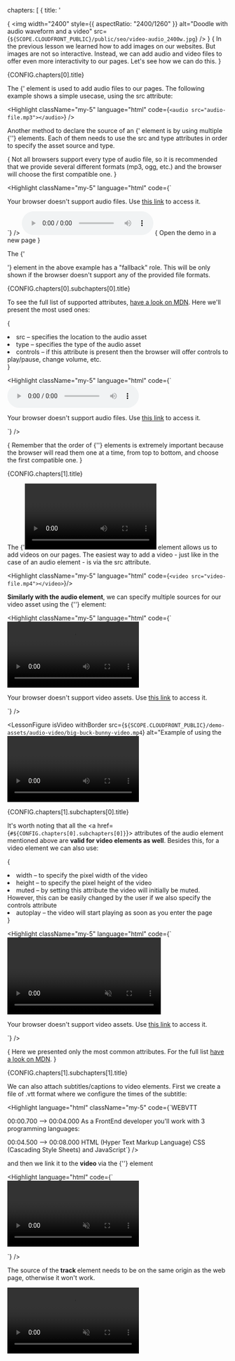   chapters: [
    {
      title: '<audio> element',
      id: 'audio-element',
      subchapters: [{
        title: 'Attributes for <audio> element',
        id: 'atributele-elementului-audio',
      }],
    },
    {
      title: '<video> element',
      id: 'video-element',
      subchapters: [{
        title: 'Attributes for <video> element',
        id: 'atributele-elementului-video',
      }, {
        title: 'Subtitles or Captions',
        id: 'subtitles-captions',
      }],
    },
  ],
};

{<LessonCover>
  <img
    width="2400"
    style={{ aspectRatio: "2400/1260" }}
    alt="Doodle with audio waveform and a video"
    src={`${SCOPE.CLOUDFRONT_PUBLIC}/public/seo/video-audio_2400w.jpg`}
  />
</LessonCover>}
{<LessonFirstSentence>
  In the previous lesson we learned how to add images on our websites. But images are not so interactive. Instead, we can add audio and video files to offer even more interactivity to our pages. Let's see how we can do this.
</LessonFirstSentence>}
<section>
  <LessonHeading as="h2" id={CONFIG.chapters[0].id}>
    {CONFIG.chapters[0].title}
  </LessonHeading>
   
   The <FormattedText as="strong">{'<audio>'}</FormattedText> element is used to add audio files to our pages. The following example shows a simple usecase, using the <FormattedText as="strong">src</FormattedText> attribute:
   
  <Highlight className="my-5" language="html" code={`<audio src="audio-file.mp3"></audio>`} />

  Another method to declare the source of an <FormattedText as="strong">{'<audio>'}</FormattedText> element is by using multiple <FormattedText as="strong">{'<source>'}</FormattedText> elements. Each of them needs to use the <FormattedText as="strong">src</FormattedText> and <FormattedText as="strong">type</FormattedText> attributes in order to specify the asset source and type.

  {<LessonTip>
    Not all browsers support every type of audio file, so it is recommended that we provide several different formats (mp3, ogg, etc.) and the browser will choose the first compatible one.
  </LessonTip>}

  <Highlight className="my-5" language="html" code={`<audio>
  <source src="audio-file.mp3" type="audio/mpeg" />
  <source src="audio-file.ogg" type="audio/ogg" />
  <p>
    Your browser doesn't support audio files.
    Use <a href="audio-file.mp3">this link</a> 
    to access it.
  </p>
</audio> 
`}
  />
 <DemoPreview>
    <audio style={{ border: '1px solid #000' }} controls className="mb-2">
    <source
      src={`${SCOPE.CLOUDFRONT_PUBLIC}/public/audio/audio-element-demo.m4a`}
      type="audio/mp4"/>
    <source
      src={`${SCOPE.CLOUDFRONT_PUBLIC}/public/audio/audio-element-demo.mp3`}
      type="audio/mpeg"/>
        Your browser doesn't support audio files. Use <a href={`${SCOPE.CLOUDFRONT_PUBLIC}/public/audio/audio-element-demo.m4a`}>this link</a> to access it.
    </audio>
    {<Link prefetch={false} target="_blank" className="d-block" href="/demo/html/audio">
      Open the demo in a new page
    </Link>} 
  </DemoPreview>
  
  The <FormattedText as="strong">{'<p>'}</FormattedText> element in the above example has a "fallback" role. This will be only shown if the browser doesn't support any of the provided file formats.
</section>

 <section>
  <LessonHeading as="h3" id={CONFIG.chapters[0].subchapters[0].id}>
    {CONFIG.chapters[0].subchapters[0].title}
  </LessonHeading>

  To see the full list of supported attributes, <a target="_blank" rel="noreferrer" href="https://developer.mozilla.org/en-US/docs/Web/HTML/Element/audio#attributes"> have a look on MDN</a>.
  Here we'll present the most used ones:

  {<List variant="bullets">
    <li className="mb-4"> 
      <FormattedText as="strong">src</FormattedText>  – specifies the location to the audio asset
    </li>
    <li className="mb-4">
      <FormattedText as="strong">type</FormattedText> – specifies the type of the audio asset
    </li>
    <li className="mb-4"> 
      <FormattedText as="strong">controls</FormattedText>  – if this attribute is present then the browser will offer controls to play/pause, change volume, etc.
    </li>
  </List>}

  <Highlight className="my-5" language="html" code={`<audio controls>
  <source src="audio-file.mp3" type="audio/mpeg" />

  <source src="audio-file.ogg" type="audio/ogg" />

   <p>
      Your browser doesn't support audio files.
      Use <a href="audio-file.mp3">this link</a> 
      to access it.
  </p>
</audio>
`}
/>
 
  {<LessonTip>
    Remember that the order of <FormattedText as="strong">{'<source>'}</FormattedText> elements is extremely important because the browser will read them one at a time, from top to bottom, and choose the first compatible one.
  </LessonTip>}
</section>

<section>
  <LessonHeading as="h2" id={CONFIG.chapters[1].id}>
    {CONFIG.chapters[1].title}
  </LessonHeading>

  The <FormattedText as="strong">{'<video>'}</FormattedText> element allows us to add videos on our pages. The easiest way to add a video - just like in the case of an audio element - is via the <FormattedText as="strong">src</FormattedText> attribute.

  <Highlight className="my-5" language="html" code={`<video src="video-file.mp4"></video>`}/>

  <strong>Similarly with the audio element</strong>, we can specify multiple sources for our video asset using the <FormattedText as="strong">{'<source>'}</FormattedText> element:

  <Highlight className="my-5" language="html" code={`<video>
  <source src="video-file.webm" type="video/webm" />
        
  <source src="video-file.mp4" type="video/mp4" />
        
  <p>
    Your browser doesn't support video assets.
    Use <a href="video-file.webm">this link</a> 
    to access it.
  </p>
</video>
`}
/>

  <LessonFigure isVideo withBorder src={`${SCOPE.CLOUDFRONT_PUBLIC}/demo-assets/audio-video/big-buck-bunny-video.mp4`} alt="Example of using the <video> element" demo="/demo/html/video" />
</section>

<section>
  <LessonHeading as="h3" id={CONFIG.chapters[1].subchapters[0].id}>
    {CONFIG.chapters[1].subchapters[0].title}
  </LessonHeading>

  It's worth noting that all the <a href={`#${CONFIG.chapters[0].subchapters[0]}`}> attributes of the audio element</a> mentioned above are <strong>valid for video elements as well</strong>. Besides this, for a video element we can also use:

  {<List variant="bullets">
    <li className="mb-4"> <FormattedText as="strong">width</FormattedText> – to specify the pixel width of the video
    </li>
    <li className="mb-4"> <FormattedText as="strong">height</FormattedText> – to specify the pixel height of the video
    </li>
    <li className="mb-4"> <FormattedText as="strong">muted</FormattedText> – by setting this attribute the video will initially be muted. However, this can be easily changed by the user if we also specify the <FormattedText as="span">controls</FormattedText> attribute
    </li>
    <li> <FormattedText as="strong">autoplay</FormattedText> – the video will start playing as soon as you enter the page
    </li>
  </List>}

  <Highlight className="my-5" language="html" code={`<video controls muted autoplay width="350" height=”250”>

  <source src="video-file.webm" type="video/webm" />
  <source src="video-file.mp4" type="video/mp4" />
        
  <p>
    Your browser doesn't support video assets.
    Use <a href="video-file.webm">this link</a> 
    to access it.
  </p>
</video>
`}
/>

{<LessonTip> Here we presented only the most common attributes. For the full list <a target="_blank" href="https://developer.mozilla.org/en-US/docs/Web/HTML/Element/video#attributes" rel="noreferrer"> have a look on MDN</a>.
</LessonTip>}
</section>

<section>
  <LessonHeading as="h3" id={CONFIG.chapters[1].subchapters[1].id}>
    {CONFIG.chapters[1].subchapters[1].title}
  </LessonHeading>

  We can also attach subtitles/captions to video elements. First we create a file of <FormattedText>.vtt </FormattedText> format where we configure the times of the subtitle:

  <Highlight language="html" className="my-5" code={`WEBVTT

00:00.700 --> 00:04.000
As a FrontEnd developer you'll work with 3 programming languages:

00:04.500 --> 00:08.000
HTML (Hyper Text Markup Language)
CSS (Cascading Style Sheets)
and JavaScript`}
/>

  and then we link it to the <strong> video </strong> via the <FormattedText> {'<track>'} </FormattedText> element

  <Highlight language="html" code={`<video muted autoplay controls>
  
  <source 
    type="video/mp4"
    src="https://d3tycb976jpudc.cloudfront.net/public/video/video-element-demo.mp4"  
  />
  
  <track default srclang="en" src="/video/captions.vtt" />

</video>
`}
/>

  <LessonTip> The source of the <strong> track </strong> element needs to be on the same origin as the web page, otherwise it won't work. </LessonTip>

  <video muted autoPlay controls loop className="max-w-full">
    <source
      src={`${SCOPE.CLOUDFRONT_PUBLIC}/public/video/video-element-demo.mp4`}
      type="video/mp4"
    />

    <source
      src={`${SCOPE.CLOUDFRONT_PUBLIC}/public/video/video-element-demo.mkv`}
      type="video/x-matroska"
    />

    <track
      default
      srcLang="en"
      src="/video/captions.vtt"
    />
  </video>

</section>
